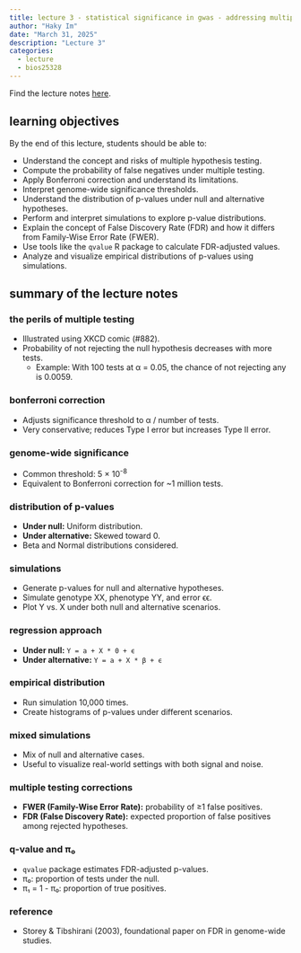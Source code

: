 ```yaml
---
title: lecture 3 - statistical significance in gwas - addressing multiple testing
author: "Haky Im"
date: "March 31, 2025"
description: "Lecture 3"
categories:
  - lecture
  - bios25328
---
```


Find the lecture notes [here](https://www.icloud.com/keynote/07fVVMHEvj8f2aG5zyyFfXisA#L4-Multiple-Testing-Correction-2025).

## learning objectives

By the end of this lecture, students should be able to:

*   Understand the concept and risks of multiple hypothesis testing.
*   Compute the probability of false negatives under multiple testing.
*   Apply Bonferroni correction and understand its limitations.
*   Interpret genome-wide significance thresholds.
*   Understand the distribution of p-values under null and alternative hypotheses.
*   Perform and interpret simulations to explore p-value distributions.
*   Explain the concept of False Discovery Rate (FDR) and how it differs from Family-Wise Error Rate (FWER).
*   Use tools like the `qvalue` R package to calculate FDR-adjusted values.
*   Analyze and visualize empirical distributions of p-values using simulations.

## summary of the lecture notes

### the perils of multiple testing

*   Illustrated using XKCD comic (#882).
*   Probability of not rejecting the null hypothesis decreases with more tests.
    *   Example: With 100 tests at α = 0.05, the chance of not rejecting any is 0.0059.

### bonferroni correction

*   Adjusts significance threshold to α / number of tests.
*   Very conservative; reduces Type I error but increases Type II error.

### genome-wide significance

*   Common threshold: 5 × 10<sup>-8</sup>
*   Equivalent to Bonferroni correction for ~1 million tests.

### distribution of p-values

*   **Under null:** Uniform distribution.
*   **Under alternative:** Skewed toward 0.
*   Beta and Normal distributions considered.

### simulations

*   Generate p-values for null and alternative hypotheses.
*   Simulate genotype XX, phenotype YY, and error ϵϵ.
*   Plot Y vs. X under both null and alternative scenarios.

### regression approach

*   **Under null:**  `Y = a + X * 0 + ϵ`
*   **Under alternative:** `Y = a + X * β + ϵ`

### empirical distribution

*   Run simulation 10,000 times.
*   Create histograms of p-values under different scenarios.

### mixed simulations

*   Mix of null and alternative cases.
*   Useful to visualize real-world settings with both signal and noise.

### multiple testing corrections

*   **FWER (Family-Wise Error Rate):** probability of ≥1 false positives.
*   **FDR (False Discovery Rate):** expected proportion of false positives among rejected hypotheses.

### q-value and π₀

*   `qvalue` package estimates FDR-adjusted p-values.
*   π₀: proportion of tests under the null.
*   π₁ = 1 - π₀: proportion of true positives.

### reference

*   Storey & Tibshirani (2003), foundational paper on FDR in genome-wide studies.